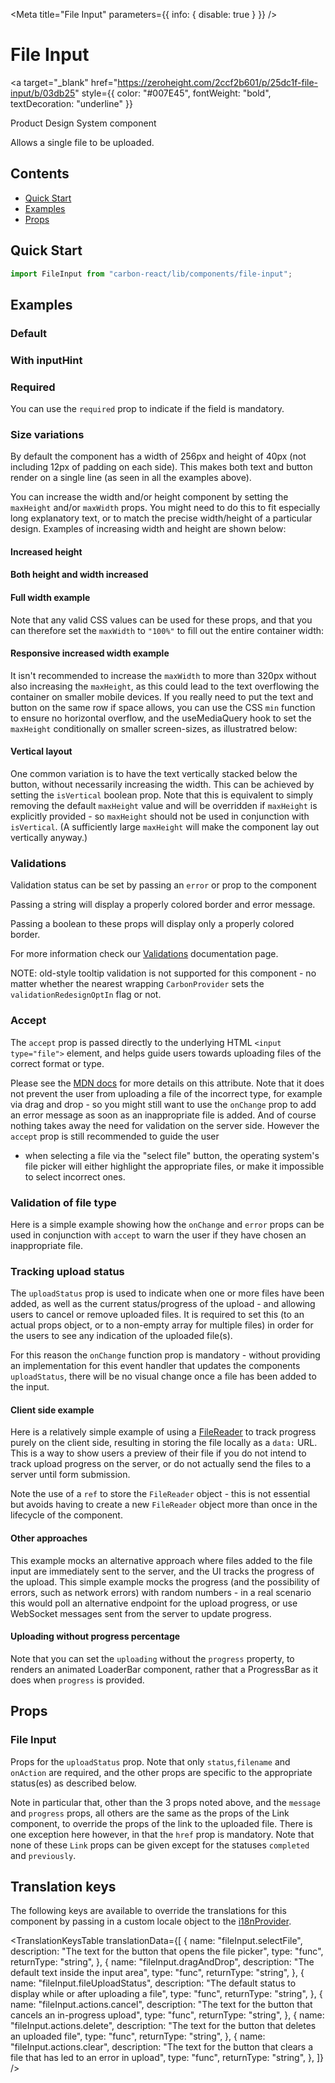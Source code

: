 



<Meta title="File Input" parameters={{ info: { disable: true } }} />

# File Input

<a
  target="_blank"
  href="https://zeroheight.com/2ccf2b601/p/25dc1f-file-input/b/03db25"
  style={{ color: "#007E45", fontWeight: "bold", textDecoration: "underline" }}
>
  Product Design System component
</a>

Allows a single file to be uploaded.

## Contents

- [Quick Start](#quick-start)
- [Examples](#examples)
- [Props](#props)

## Quick Start

```javascript
import FileInput from "carbon-react/lib/components/file-input";
```

## Examples

### Default

<Canvas>
  <Story name="default" story={stories.Default} />
</Canvas>

### With inputHint

<Canvas>
  <Story name="with inputHint" story={stories.WithInputHint} />
</Canvas>

### Required

You can use the `required` prop to indicate if the field is mandatory.

<Canvas>
  <Story name="required" story={stories.Required} />
</Canvas>

### Size variations

By default the component has a width of 256px and height of 40px (not including 12px of padding on each side). This makes both text and button
render on a single line (as seen in all the examples above).

You can increase the width and/or height component by setting the `maxHeight` and/or `maxWidth` props. You might need to do this to fit especially long
explanatory text, or to match the precise width/height of a particular design. Examples of increasing width and height are shown below:

#### Increased height

<Canvas>
  <Story name="increased height" story={stories.IncreasedHeight} />
</Canvas>

#### Both height and width increased

<Canvas>
  <Story name="increased width and height" story={stories.IncreasedBoth} />
</Canvas>

#### Full width example

Note that any valid CSS values can be used for these props, and that you can therefore set the `maxWidth` to `"100%"` to fill out the entire container width:

<Canvas>
  <Story name="100% width" story={stories.FullWidth} />
</Canvas>

#### Responsive increased width example

It isn't recommended to increase the `maxWidth` to more than 320px without also increasing the `maxHeight`, as this could lead to the text overflowing the
container on smaller mobile devices. If you really need to put the text and button on the same row if space allows, you can use the CSS `min` function to
ensure no horizontal overflow, and the <LinkTo kind="documentation-hooks-useMediaQuery">useMediaQuery</LinkTo> hook to set the `maxHeight` conditionally on
smaller screen-sizes, as illustratred below:

<Canvas>
  <Story name="increased width - responsive" story={stories.IncreasedWidthResponsive} />
</Canvas>

#### Vertical layout

One common variation is to have the text vertically stacked below the button, without necessarily increasing the width. This can be achieved by setting the
`isVertical` boolean prop. Note that this is equivalent to simply removing the default `maxHeight` value and will be overridden if `maxHeight` is explicitly
provided - so `maxHeight` should not be used in conjunction with `isVertical`. (A sufficiently large `maxHeight` will make the component lay out vertically
anyway.)

<Canvas>
  <Story name="vertical" story={stories.Vertical} />
</Canvas>

### Validations

Validation status can be set by passing an `error` or prop to the component

Passing a string will display a properly colored border and error message.

Passing a boolean to these props will display only a properly colored border.

For more information check our [Validations](?path=/docs/documentation-validations--page "Validations") documentation page.

NOTE: old-style tooltip validation is not supported for this component - no matter whether the nearest wrapping `CarbonProvider` sets the `validationRedesignOptIn` flag or not.

<Canvas>
  <Story name="validations" story={stories.Validation} />
</Canvas>

### Accept

The `accept` prop is passed directly to the underlying HTML `<input type="file">` element, and helps guide users towards uploading files of the correct format or type.

Please see the [MDN docs](https://developer.mozilla.org/en-US/docs/Web/HTML/Attributes/accept) for more details on this attribute. Note that it does not prevent the user
from uploading a file of the incorrect type, for example via drag and drop - so you might still want to use the `onChange` prop to add an error message as soon as an
inappropriate file is added. And of course nothing takes away the need for validation on the server side. However the `accept` prop is still recommended to guide the user
- when selecting a file via the "select file" button, the operating system's file picker will either highlight the appropriate files, or make it impossible to select
incorrect ones.

<Canvas>
  <Story name="accept" story={stories.Accept} />
</Canvas>

### Validation of file type

Here is a simple example showing how the `onChange` and `error` props can be used in conjunction with `accept` to warn the user if they have chosen an inappropriate
file.

<Canvas>
  <Story name="validation example" story={stories.FileTypeValidation} />
</Canvas>

### Tracking upload status

The `uploadStatus` prop is used to indicate when one or more files have been added, as well as the current status/progress of
the upload - and allowing users to cancel or remove uploaded files. It is required to set this (to an actual props object, or to
a non-empty array for multiple files) in order for the users to see any indication of the uploaded file(s).

For this reason the `onChange` function prop is mandatory - without providing an implementation for this event handler that updates the
components `uploadStatus`, there will be no visual change once a file has been added to the input.

#### Client side example

Here is a relatively simple example of using a [FileReader](https://developer.mozilla.org/en-US/docs/Web/API/FileReader) to track progress purely
on the client side, resulting in storing the file locally as a `data:` URL. This is a way to show users a preview of their file if you do not intend
to track upload progress on the server, or do not actually send the files to a server until form submission.

Note the use of a `ref` to store the `FileReader` object - this is not essential but avoids having to create a new `FileReader` object more than once in the
lifecycle of the component.

<Canvas>
  <Story name="tracking upload status on client side" story={stories.UploadStatusClient} />
</Canvas>

#### Other approaches

This example mocks an alternative approach where files added to the file input are immediately sent to the server, and the UI tracks the progress of the upload.
This simple example mocks the progress (and the possibility of errors, such as network errors) with random numbers - in a real scenario this would poll an
alternative endpoint for the upload progress, or use WebSocket messages sent from the server to update progress.

<Canvas>
  <Story name="tracking upload status alternative" story={stories.UploadStatusAlternative} />
</Canvas>

#### Uploading without progress percentage

Note that you can set the `uploading` without the `progress` property, to renders an
animated <LinkTo kind="LoaderBar" story="default">LoaderBar</LinkTo> component, rather
that a <LinkTo kind="ProgressBar" story="default">ProgressBar</LinkTo> as it does when `progress` is provided.

<Canvas>
  <Story name="with loader animation" story={stories.UploadStatusNoProgress} />
</Canvas>

## Props

### File Input

<StyledSystemProps of={FileInput} noHeader margin />

Props for the `uploadStatus` prop. Note that only `status`,`filename` and `onAction` are required, and the other props are specific
to the appropriate status(es) as described below.

Note in particular that, other than the 3 props noted above, and the `message` and `progress` props, all others are the same as the props of
the <LinkTo kind="Link" story="default">Link</LinkTo> component, to override the props of the link to the uploaded file. There is one exception here however,
in that the `href` prop is mandatory. Note that none of these `Link` props can be given except for the statuses `completed` and `previously`.

<ArgsTable of={FileUploadStatus} />

## Translation keys

The following keys are available to override the translations for this component by passing in a custom locale object to the
[i18nProvider](https://carbon.sage.com/?path=/story/documentation-i18n--page).

<TranslationKeysTable
  translationData={[
    {
      name: "fileInput.selectFile",
      description: "The text for the button that opens the file picker",
      type: "func",
      returnType: "string",
    },
    {
      name: "fileInput.dragAndDrop",
      description: "The default text inside the input area",
      type: "func",
      returnType: "string",
    },
    {
      name: "fileInput.fileUploadStatus",
      description: "The default status to display while or after uploading a file",
      type: "func",
      returnType: "string",
    },
    {
      name: "fileInput.actions.cancel",
      description: "The text for the button that cancels an in-progress upload",
      type: "func",
      returnType: "string",
    },
        {
      name: "fileInput.actions.delete",
      description: "The text for the button that deletes an uploaded file",
      type: "func",
      returnType: "string",
    },
    {
      name: "fileInput.actions.clear",
      description: "The text for the button that clears a file that has led to an error in upload",
      type: "func",
      returnType: "string",
    },
  ]}
/>
